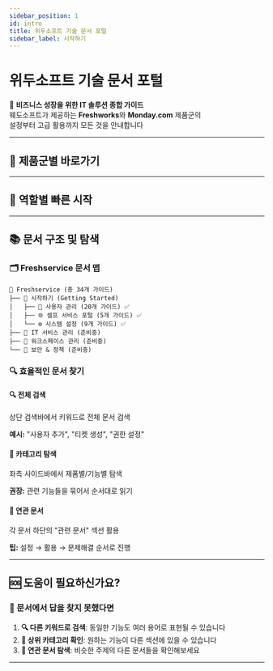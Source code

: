 ```yaml
---
sidebar_position: 1
id: intro
title: 위두소프트 기술 문서 포털
sidebar_label: 시작하기
---
```



# 위두소프트 기술 문서 포털

<div className="hero-subtitle">
  🚀 <strong>비즈니스 성장을 위한 IT 솔루션 종합 가이드</strong><br/>
  웨도소프트가 제공하는 <strong>Freshworks</strong>와 <strong>Monday.com</strong> 제품군의<br/>
  설정부터 고급 활용까지 모든 것을 안내합니다
</div>

---

## 🎯 제품군별 바로가기

<ProductShowcase />

---

## 🎯 역할별 빠른 시작

<RoleBasedGuide />

---

## 📚 문서 구조 및 탐색

### 🗂️ Freshservice 문서 맵

```
📁 Freshservice (총 34개 가이드)
├── 🚀 시작하기 (Getting Started)
│   ├── 👥 사용자 관리 (20개 가이드) ✅
│   ├── 🌐 셀프 서비스 포털 (5개 가이드) ✅
│   └── ⚙️ 시스템 설정 (9개 가이드) ✅
├── 🎫 IT 서비스 관리 (준비중)
├── 🏢 워크스페이스 관리 (준비중)
└── 🔐 보안 & 정책 (준비중)
```

### 🔍 효율적인 문서 찾기

<div className="search-tips">

<div className="tip-card">
  <h4>🔍 전체 검색</h4>
  <p>상단 검색바에서 키워드로 전체 문서 검색</p>
  <p><strong>예시:</strong> "사용자 추가", "티켓 생성", "권한 설정"</p>
</div>

<div className="tip-card">
  <h4>📂 카테고리 탐색</h4>
  <p>좌측 사이드바에서 제품별/기능별 탐색</p>
  <p><strong>권장:</strong> 관련 기능들을 묶어서 순서대로 읽기</p>
</div>

<div className="tip-card">
  <h4>🔗 연관 문서</h4>
  <p>각 문서 하단의 "관련 문서" 섹션 활용</p>
  <p><strong>팁:</strong> 설정 → 활용 → 문제해결 순서로 진행</p>
</div>

</div>

---

## 🆘 도움이 필요하신가요?

<div className="support-section">

### 📖 문서에서 답을 찾지 못했다면

1. **🔍 다른 키워드로 검색**: 동일한 기능도 여러 용어로 표현될 수 있습니다
2. **📂 상위 카테고리 확인**: 원하는 기능이 다른 섹션에 있을 수 있습니다  
3. **🔗 연관 문서 탐색**: 비슷한 주제의 다른 문서들을 확인해보세요

<LearningPath />

</div>

---

<FinalCTA />
